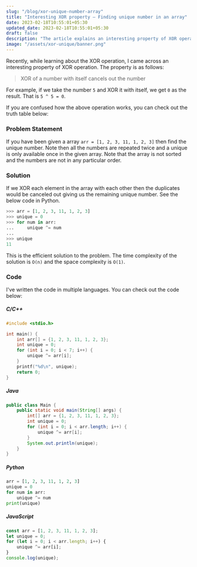 ```yaml
---
slug: "/blog/xor-unique-number-array"
title: "Interesting XOR property — Finding unique number in an array"
date: 2023-02-18T10:55:01+05:30
updated_date: 2023-02-18T10:55:01+05:30
draft: false
description: "The article explains an interesting property of XOR operation which can be used to find the unique number in an array. Interactive examples about XOR operation are also provided."
image: "/assets/xor-unique/banner.png"
---
```



Recently, while learning about the XOR operation, I came across an interesting property of XOR operation. The property is as follows:

> XOR of a number with itself cancels out the number

For example, if we take the number `5` and XOR it with itself, we get `0` as the result. That is `5 ^ 5 = 0`.


<XOROpsDisplay defaultFirstNumber={5} defaultSecondNumber={5}/>

If you are confused how the above operation works, you can check out the truth table below:

<XORTruthTable />

### Problem Statement

If you have been given a array `arr = [1, 2, 3, 11, 1, 2, 3]` then find the unique number. Note then all the numbers are repeated twice and a unique is only available once in the given array. Note that the array is not sorted and the numbers are not in any particular order.

### Solution

If we XOR each element in the array with each other then the duplicates would be canceled out giving us the remaining unique number. See the below code in Python.


```py
>>> arr = [1, 2, 3, 11, 1, 2, 3]
>>> unique = 0
>>> for num in arr:
...     unique ^= num
...
>>> unique
11
```

This is the efficient solution to the problem. The time complexity of the solution is `O(n)` and the space complexity is `O(1)`.

### Code

I've written the code in multiple languages. You can check out the code below:

##### C/C++
```c
#include <stdio.h>

int main() {
    int arr[] = {1, 2, 3, 11, 1, 2, 3};
    int unique = 0;
    for (int i = 0; i < 7; i++) {
        unique ^= arr[i];
    }
    printf("%d\n", unique);
    return 0;
}
```

##### Java
```java
public class Main {
    public static void main(String[] args) {
        int[] arr = {1, 2, 3, 11, 1, 2, 3};
        int unique = 0;
        for (int i = 0; i < arr.length; i++) {
            unique ^= arr[i];
        }
        System.out.println(unique);
    }
}
```


##### Python
```py
arr = [1, 2, 3, 11, 1, 2, 3]
unique = 0
for num in arr:
    unique ^= num
print(unique)
```

##### JavaScript
```js
const arr = [1, 2, 3, 11, 1, 2, 3];
let unique = 0;
for (let i = 0; i < arr.length; i++) {
    unique ^= arr[i];
}
console.log(unique);
```
